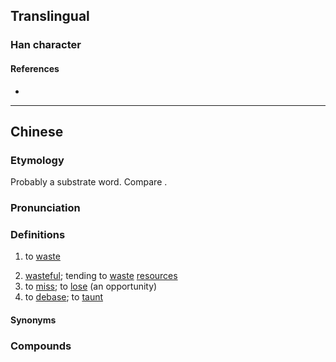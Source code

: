{{character info/new}}
==Translingual==

===Han character===
{{Han char|rn=30|rad=口|as=11|sn=14|four=|canj=RHOO|ids=⿰口徙}}

====References====
* {{Han ref|kx=0206.201|hdz=10677.101|uh=5625|ud=22053}}

----

==Chinese==
{{zh-forms|alt=口徙-Internet,o徙-Internet}}

===Etymology===
{{rfe|zh|related to {{cog|za|sai}}, {{cog|vi|xài}}?, or related to [[㩄]]?}}
Probably a {{der|yue|qfa-tak}} substrate word. Compare {{cog|za|sai||to waste}}.

===Pronunciation===
{{zh-pron
|c=saai1
|cat=v,a
}}

===Definitions===
{{zh-hanzi}} {{tlb|zh|Cantonese}}

# to [[waste]]
#: {{zh-x|嘥 錢{cin4-2}|to '''waste''' money|C}}
# [[wasteful]]; tending to [[waste]] [[resources]]
# to [[miss]]; to [[lose]] (an opportunity)
# to [[debase]]; to [[taunt]]

====Synonyms====
{{zh-dial|浪費}}

===Compounds===
{{zh-der|嘥氣|嘥口水|嘥時間|嘥聲壞氣|嘥撻|嘥心機|嘥燈買油}}
